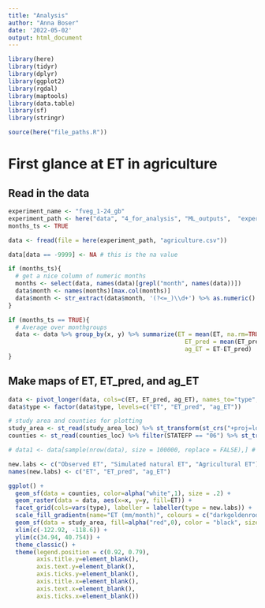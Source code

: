```yaml
---
title: "Analysis"
author: "Anna Boser"
date: '2022-05-02'
output: html_document
---
```


```r
library(here)
library(tidyr)
library(dplyr)
library(ggplot2)
library(rgdal)
library(maptools)
library(data.table)
library(sf)
library(stringr)

source(here("file_paths.R"))
```


# First glance at ET in agriculture 

## Read in the data
```r
experiment_name <- "fveg_1-24_gb"
experiment_path <- here("data", "4_for_analysis", "ML_outputs",  "experiments", experiment_name)
months_ts <- TRUE
```

```r
data <- fread(file = here(experiment_path, "agriculture.csv"))

data[data == -9999] <- NA # this is the na value

if (months_ts){
  # get a nice column of numeric months
  months <- select(data, names(data)[grepl("month", names(data))])
  data$month <- names(months)[max.col(months)] 
  data$month <- str_extract(data$month, '(?<=_)\\d+') %>% as.numeric()
}
```

```r
if (months_ts == TRUE){
  # Average over monthgroups
  data <- data %>% group_by(x, y) %>% summarize(ET = mean(ET, na.rm=TRUE), 
                                                  ET_pred = mean(ET_pred, na.rm=TRUE), 
                                                  ag_ET = ET-ET_pred)
}
```

## Make maps of ET, ET_pred, and ag_ET

```r
data <- pivot_longer(data, cols=c(ET, ET_pred, ag_ET), names_to="type", values_to="ET")
data$type <- factor(data$type, levels=c("ET", "ET_pred", "ag_ET"))
```

```r
# study area and counties for plotting
study_area <- st_read(study_area_loc) %>% st_transform(st_crs("+proj=longlat +datum=WGS84"))
counties <- st_read(counties_loc) %>% filter(STATEFP == "06") %>% st_transform(st_crs("+proj=longlat +datum=WGS84"))
```

```r
# data1 <- data[sample(nrow(data), size = 100000, replace = FALSE),] # subset for fast testing

new.labs <- c("Observed ET", "Simulated natural ET", "Agricultural ET")
names(new.labs) <- c("ET", "ET_pred", "ag_ET")

ggplot() + 
  geom_sf(data = counties, color=alpha("white",1), size = .2) + 
  geom_raster(data = data, aes(x=x, y=y, fill=ET)) +
  facet_grid(cols=vars(type), labeller = labeller(type = new.labs)) +
  scale_fill_gradientn(name="ET (mm/month)", colours = c("darkgoldenrod4", "darkgoldenrod2", "khaki1", "lightgreen", "turquoise3", "deepskyblue3", "mediumblue", "navyblue", "midnightblue", "black")) + #, limits = c(-2.5, 8)) +
  geom_sf(data = study_area, fill=alpha("red",0), color = "black", size = .2) + 
  xlim(c(-122.92, -118.6)) + 
  ylim(c(34.94, 40.754)) + 
  theme_classic() +
  theme(legend.position = c(0.92, 0.79),
        axis.title.y=element_blank(),
        axis.text.y=element_blank(),
        axis.ticks.y=element_blank(), 
        axis.title.x=element_blank(),
        axis.text.x=element_blank(),
        axis.ticks.x=element_blank())
```

